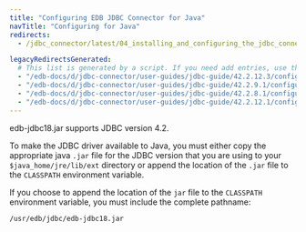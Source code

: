 ```yaml
---
title: "Configuring EDB JDBC Connector for Java"
navTitle: "Configuring for Java"
redirects:
  - /jdbc_connector/latest/04_installing_and_configuring_the_jdbc_connector/05_configuring_the_advanced_server_jdbc_connector

legacyRedirectsGenerated:
  # This list is generated by a script. If you need add entries, use the `legacyRedirects` key.
  - "/edb-docs/d/jdbc-connector/user-guides/jdbc-guide/42.2.12.3/configuring_the_advanced_server_jdbc_connector.html"
  - "/edb-docs/d/jdbc-connector/user-guides/jdbc-guide/42.2.9.1/configuring_the_advanced_server_jdbc_connector.html"
  - "/edb-docs/d/jdbc-connector/user-guides/jdbc-guide/42.2.8.1/configuring_the_advanced_server_jdbc_connector.html"
  - "/edb-docs/d/jdbc-connector/user-guides/jdbc-guide/42.2.12.1/configuring_the_advanced_server_jdbc_connector.html"
---
```


<div id="configuring_the_advanced_server_jdbc_connector" class="registered_link"></div>

edb-jdbc18.jar supports JDBC version 4.2.

To make the JDBC driver available to Java, you must either copy the appropriate java `.jar` file for the JDBC version that you are using to your `$java_home/jre/lib/ext` directory or append the location of the `.jar` file to the `CLASSPATH` environment variable.

If you choose to append the location of the `jar` file to the `CLASSPATH` environment variable, you must include the complete pathname:

 `/usr/edb/jdbc/edb-jdbc18.jar`
